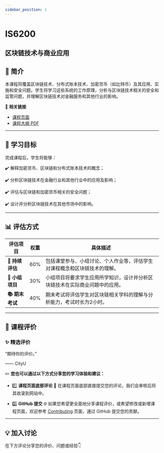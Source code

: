 ```yaml
---
sidebar_position: 1
---
```


# IS6200
## 区块链技术与商业应用

## **📘 简介**
本课程将覆盖区块链技术、分布式账本技术、加密货币（如比特币）及其应用、实施和安全问题。学生将学习这些系统的工作原理，分析与区块链技术相关的安全和监管问题，并理解区块链技术对金融服务和其他行业的影响。

🔗 **相关链接**
- [课程页面](https://www.cityu.edu.hk/catalogue/pg/202425/course/IS6200.htm)
- [课程大纲 PDF](https://www.cityu.edu.hk/catalogue/pg/202425/course/IS6200.pdf)

---

## **🎯 学习目标**

完成课程后，学生将能够：

✔️ 解释加密货币、区块链和分布式账本技术的概念；

✔️ 分析区块链技术在金融行业和其他行业中的应用及影响；

✔️ 评估与区块链和加密货币相关的安全问题；

✔️ 设计并分析区块链技术在其他市场中的影响。

---

## **📊 评估方式**

| **评估项目**          | **权重** | **具体描述**                                                                                       |
|----------------------|---------|---------------------------------------------------------------------------------------------------|
| **📄 持续评估**       | 60%     | 包括课堂参与、小组讨论、个人作业等，评估学生对课程概念和区块链技术的理解。                        |
| **📝 小组项目**       | 30%     | 小组项目将要求学生应用所学知识，设计并分析区块链技术在实际商业问题中的应用。                     |
| **📚 期末考试**       | 40%     | 期末考试将评估学生对区块链相关学科的理解与分析能力，考试时长为2小时。                           |

---

## **💬 课程评价**

### ✨ **精选评价**
<div className={commentStyles.commentBox}>
    <p className={commentStyles.commentText}>
        “期待你的评价。”
    </p>
    <p className={commentStyles.commentAuthor}>—— CityU</p>
</div>

✏️ **您也可以通过以下方式分享您的学习体验和建议：**

- 1️⃣ **课程页面底部评论**
💬 在课程页面底部直接提交您的评论，我们会审核后将其收录到网站中。

- 2️⃣ **GitHub 提交**
🌐 如果您希望更全面地分享课程评价，或希望修改或新增课程页面，欢迎参考 [Contributing](https://penjc.github.io/cityU-navigator/contributing) 页面，通过 GitHub 提交您的贡献。


---

## **💡 加入讨论**

在下方评论分享您的评价、问题或经验👇
<Utterances />
